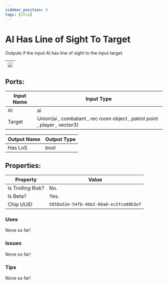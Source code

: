 ```yaml
---
sidebar_position: 9
tags: [Chip]
---
```


# AI Has Line of Sight To Target


Outputs if the input AI has line of sight to the input target.

| ![](https://images-ext-2.discordapp.net/external/MPmIaQzlEPmgGWlgi-WxBBXt0Bjv_zWPkg1y1f_sy3s/https/www.recroomcircuits.com/image/circuit/absolute-value?width=206&height=108) |
|-----|

## Ports:

| Input Name | Input Type |
|-----------|-----------|
| AI | ai |
| Target | Union(ai , combatant , rec room object , patrol point , player , vector3) |

| Output Name | Output Type |
|-----------|-----------|
| Has LoS | bool |

## Properties:

| Property  | Value |
|-------------------|-----------|
| Is Trolling Risk? | No. |
| Is Beta? | Yes. |
| Chip UUID | `5858a52e-54fb-4bb2-80a0-ec5fce88b3ef` |

### Uses
None so far!

### Issues
None so far!

### Tips
None so far!
